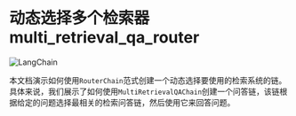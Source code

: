 # 动态选择多个检索器 multi_retrieval_qa_router

![LangChain](https://pica.zhimg.com/50/v2-56e8bbb52aa271012541c1fe1ceb11a2_r.gif 'LangChain中文网')

本文档演示如何使用`RouterChain`范式创建一个动态选择要使用的检索系统的链。具体来说，我们展示了如何使用`MultiRetrievalQAChain`创建一个问答链，该链根据给定的问题选择最相关的检索问答链，然后使用它来回答问题。


<Example/>

